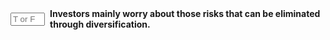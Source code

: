
::: {.question-block}

<form onsubmit="event.preventDefault(); checkAnswerBox('module3_tf_q5','F')" style="display: flex; align-items: center; gap: 8px;">
<input type="text" id="module3_tf_q5" name="module3_tf_q5" maxlength="1" placeholder="T or F" style="width: 55px;" data-correct-answer="F" /> 
<label for="module3_tf_q5"><strong>Investors mainly worry about those risks that can be eliminated through diversification.</strong></label>
</form>

<div id="feedback-module3_tf_q5" class="feedback" data-status="" style="display:none;">
The sentence is FALSE. Diversifiable risk can be eliminated without compensation; investors focus on systematic risk, which cannot be diversified away.
</div>
:::
